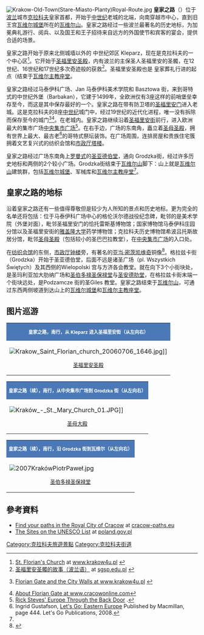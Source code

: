 [[Image:Krakow-Old-Town(Stare-Miasto-Planty)Royal-Route.jpg|thumb]]
'''皇家之路'''（{{lang-pl|Droga Królewska}}）位于[[波兰|波兰]]城市[[克拉科夫|克拉科夫]]皇家首都，开始于[[中世纪|中世纪]]老城的北端，向南穿越市中心，直到旧王宫[[瓦维尔城堡|瓦维尔城堡]]所在的[[瓦维尔山|瓦维尔山]]。皇家之路经过一些波兰最著名的历史地标，为加冕典礼游行、阅兵、以及国王和王子招待来自远方的外国使节和宾客的宴会，提供合适的场景。

皇家之路开始于原来北侧城墙以外的 中世纪郊区 Kleparz，现在是克拉科夫的一个中心区<ref name="4u">[http://www.krakow4u.pl/eng_index.php?parametr=koscioly/florian/eng_florian St. Florian's Church] {{Wayback|url=http://www.krakow4u.pl/eng_index.php?parametr=koscioly%2Fflorian%2Feng_florian |date=20190103161243 }} at [http://www.krakow4u.pl www.krakow4u.pl] {{Wayback|url=http://www.krakow4u.pl/ |date=20090131235503 }}</ref>。它开始于[[圣福里安圣殿_(克拉科夫)|圣福里安圣殿]]，内有波兰的主保圣人圣福里安的圣髑，在12世纪、16世纪和17世纪多次奇迹般的获救<ref>[http://www.sgsp.edu.pl/inne/florian/florian.php 圣福里安圣髑的故事（波兰语）] {{webarchive|url=https://web.archive.org/web/20111106010042/http://www.sgsp.edu.pl/inne/florian/florian.php |date=2011-11-06 }} at [http://www.sgsp.edu.pl sgsp.edu.pl] {{Wayback|url=http://www.sgsp.edu.pl/ |date=20080516020636 }}</ref>。圣福里安圣殿也是 皇家葬礼行进的起点（结束于[[瓦维尔主教座堂|瓦维尔主教座堂]]。

皇家之路经过马泰伊科广场、Jan 马泰伊科美术学院和 Basztowa 街，来到哥特式的中世纪外堡（Barbakan），它建于1499年，全欧洲仅有3座这样的前哨堡垒幸存至今，而这是其中保存最好的一个。皇家之路在带有防卫塔的[[圣福里安门|圣福里安门]]进入老城。这是克拉科夫的8座[[中世纪|中世纪]]城门中，经过19世纪的近代化进程，唯一没有拆除而保存至今的城门<ref>{{pl icon}} [http://www.krakow4u.pl/index.php?parametr=inne/mury_obronne/mury_obronne Florian Gate and the City Walls at www.krakow4u.pl] {{Wayback|url=http://www.krakow4u.pl/index.php?parametr=inne%2Fmury_obronne%2Fmury_obronne |date=20170424003632 }}</ref><ref>[https://web.archive.org/web/20161130064254/http://cracowonline.com/45,A_Must-See_Guide_for_Krakow_New.htm About Florian Gate at www.cracowonline.com]</ref>。在老城内。皇家之路继续沿着[[圣福里安街|圣福里安街]]前行，进入欧洲最大的集市广场[[中央集市广场_(克拉科夫)|中央集市广场]]<ref name = "Steves">[http://books.google.com/books?vid=ISBN1566917212&id=2KzSp-AV3KIC&pg=PA496&lpg=PA496&dq=Krak%C3%B3w+market+square+largest&sig=HsrAY8aaOMHY6qvpoIlzzCVJZ-E  Rick Steves' Europe Through the Back Door] {{Wayback|url=http://books.google.com/books?vid=ISBN1566917212&id=2KzSp-AV3KIC&pg=PA496&lpg=PA496&dq=Krak%C3%B3w+market+square+largest&sig=HsrAY8aaOMHY6qvpoIlzzCVJZ-E |date=20121109010954 }}.</ref>。在右手边，广场的东南角，矗立着[[圣母圣殿_(克拉科夫)|圣母圣殿]]，拥有世界上最大、最古老<ref name="Gustafson">Ingrid Gustafson, [http://books.google.ca/books?id=d48cOs21Vk4C&pg=PA444&dq=%22Royal+Road%22+Krakow&sig=ACfU3U0ItMb8jVer6P9no9IkD7XdPGecAw Let's Go: Eastern Europe] {{Wayback|url=http://books.google.ca/books?id=d48cOs21Vk4C&pg=PA444&dq=%22Royal+Road%22+Krakow&sig=ACfU3U0ItMb8jVer6P9no9IkD7XdPGecAw |date=20110519112346 }} Published by Macmillan, page 444. Let's Go Publications, 2008.</ref>的哥特式祭坛装饰。在广场周围，连排房屋和贵族住宅簇拥着文艺复兴式的纺织会馆和[[市政厅钟楼_(克拉科夫)|市政厅塔楼]]。

皇家之路经过广场东南角上[[罗曼式建筑|罗曼式]]的[[圣亚德伯堂_(克拉科夫)|圣亚德伯堂]]，通向 Grodzka街，经过许多历史地标和两侧的2个较小广场。Grodzka街结束于[[瓦维尔山|瓦维尔山]]脚下：山上就是[[瓦维尔山|瓦维尔山]]建筑群，包括[[瓦维尔城堡|瓦维尔城堡]]、军械库和[[瓦维尔主教座堂|瓦维尔主教座堂]]<ref name="Gustafson" />。

==皇家之路的地标==
沿着皇家之路还有一些值得尊敬但是较少为人所知的景点和历史地标。更为完全的名单还将包括：位于马泰伊科广场中心的格伦沃尔德战役纪念碑，毗邻的是美术学院（外堡对面），毗邻圣福里安门的恰托雷斯基博物馆；国家博物馆马泰伊科庄园分馆以及圣福里安街的[[雅盖隆大学|雅盖隆大学]]药学博物馆；克拉科夫历史博物馆希波吕托斯故居分馆，毗邻[[圣母圣殿_(克拉科夫)|圣母圣殿]]（包括较小的圣巴巴拉教堂），在[[中央集市广场_(克拉科夫)|中央集市广场]]的入口处。

在[[纺织会馆_(克拉科夫)|纺织会馆]]的东侧，[[市政厅钟楼_(克拉科夫)|市政厅钟楼]]旁，有著名的[[亚当·密茨凯维奇|亚当·密茨凯维奇]]铜像<ref>{{Cite web |url=http://www.inyourpocket.com/poland/krakow/sightseeing/venue/31309-Adam_Mickiewicz.html |title=About Adam Mickiewicz Monument at inyourpocket.com |accessdate=2009-01-31 |archive-date=2013-01-03 |archive-url=https://archive.is/20130103101730/http://www.inyourpocket.com/poland/krakow/sightseeing/venue/31309-Adam_Mickiewicz.html |dead-url=no }}</ref>。格拉兹卡街（Grodzka）开始于圣亚德伯堂，后面不远是诸圣广场（pl. Wszystkich Świętych）及其西侧的Wielopolski 宫与方济各会教堂。就在向下3个小街块处，是圣玛利亚加大肋纳广场和[[圣伯多禄圣保禄堂_(克拉科夫)|圣伯多禄圣保禄堂]]与[[圣安德肋教堂_(克拉科夫)|圣安德肋堂]]，在格拉兹卡街末端一个街块远处，是Podzamcze 街的圣Giles 教堂。皇家之路结束于[[瓦维尔山|瓦维尔山]]，可通过东西两侧坡道到达山上的[[瓦维尔城堡|瓦维尔城堡]]和[[瓦维尔主教座堂|瓦维尔主教座堂]]。

==图片巡游==

{| class="wikitable" align="center"
|-
| colspan="4" style="text-align:center; font-size:12px; background-color:#4B79B7; color:white;" | '''皇家之路，南行，从 Kleparz 进入圣福里安街（从左向右）'''
|-
|[[Image:Krakow_Saint_Florian_church_20060706_1646.jpg|border]]]]<br><small><center>[[圣福里安圣殿_(克拉科夫)|圣福里安圣殿]]
|[[Image:Barbakan_Krakow_z_ulicy_Basztowej.jpg|border]]<br><small><center>外堡
|[[Image:St_florian_gate.JPG|border]]<br><small><center>[[圣福里安门|圣福里安门]]
|[[Image:Florianska_Krakow_June_2006.jpg|border]]<br><small><center>圣福里安街
|}
{| class="wikitable" align="center"
|-
| colspan="5" style="text-align:center; font-size:12px; background-color:#4B79B7; color:white;" |'''皇家之路（续），南行，从中央集市广场到 Grodzka 街（从左向右）'''
|-
|[[Image:Kraków_-_St._Mary_Church_01.JPG|border]]]]<br><small><center>[[圣母大殿_(克拉科夫)|圣母大殿]]
|[[Image:Bialy_marsz_01.jpg|border]]]]<br><small><center>[[中央集市广场_(克拉科夫)|中央集市广场]]<br><span style="font-size:7.0pt;">（2005年[[若望保禄二世|若望保禄二世]]庆典期间）</span>
|[[Image:Church_of_Saint_Adalbert_in_Kraków,_Poland_(external_view,_with_dome;_daytime).JPG|border]]<br><small><center>圣亚德伯堂
|[[Image:034.JPG|border]]<br><small><center>诸圣广场的<br>方济各会教堂
|[[Image:Mikołaj_Zyblikiewicz_Monument_Kraków_030.jpg|border]]<br><small><center>Wielopolski<br>宫
|}
{| class="wikitable" align="center"
|-
| colspan="4" style="text-align:center; font-size:12px; background-color:#4B79B7; color:white;" | '''皇家之路（续），南行，沿 Grodzka 街到瓦维尔（从左向右）'''
|-
|[[Image:2007KrakówPiotrPaweł.jpg|border]]<br><small><center>[[圣伯多禄圣保禄堂_(克拉科夫)|圣伯多禄圣保禄堂]]<br>
|[[Image:Krakow_kosciol_sw_Andrzeja_20050918_1245_2754.jpg|border]]<br><small><center>[[圣安德肋教堂_(克拉科夫)|圣安德肋堂]]<br>
|[[Image:Krakow_Wawel_20070804_0930.jpg|border]]]]<br><small><center>[[瓦维尔山|瓦维尔山]]上的[[瓦维尔城堡|皇家瓦维尔城堡]] 
|[[Image:Wawel_Cathedral,_Kraków,_Poland,_Sept_2019,_03.jpg|border]]]]<br><small><center>[[瓦维尔主教座堂|瓦维尔主教座堂]]<br>
|}

==參考資料==
<div class="references-small">
<references />
</div>
* [https://web.archive.org/web/20080718210104/http://cracow-paths.eu/index.php Find your paths in the Royal City of Cracow] at [https://web.archive.org/web/20080718030057/http://cracow-paths.eu/ cracow-paths.eu]
* [http://www.poland.gov.pl/The,Sites,on,the,UNESCO,List,407.html The Sites on the UNESCO List] {{Wayback|url=http://www.poland.gov.pl/The,Sites,on,the,UNESCO,List,407.html |date=20090129135848 }} at [http://www.poland.gov.pl poland.gov.pl] {{Wayback|url=http://www.poland.gov.pl/ |date=20081029120855 }}

[[Category:克拉科夫旅遊景點|Category:克拉科夫旅遊景點]]
[[Category:克拉科夫街道|Category:克拉科夫街道]]
